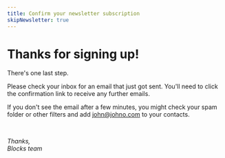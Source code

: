 ```yaml
---
title: Confirm your newsletter subscription
skipNewsletter: true
---
```



# Thanks for signing up!

There's one last step.

Please check your inbox for an email that just got sent. You'll need to click the confirmation
link to receive any further emails.

If you don't see the email after a few minutes, you might check your spam folder or other filters
and add john@johno.com to your contacts.

<br />

_Thanks,_  
_Blocks team_
